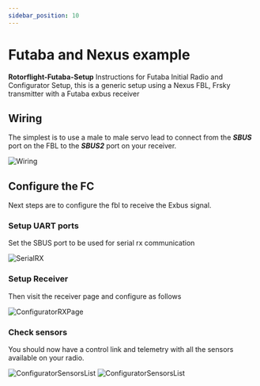 ```yaml
---
sidebar_position: 10
---
```


# Futaba and Nexus example 

**Rotorflight-Futaba-Setup**
Instructions for Futaba Initial Radio and Configurator Setup, this is a generic setup using a Nexus FBL, Frsky transmitter with a Futaba exbus receiver

## Wiring
The simplest is to use a male to male servo lead to connect from the ***SBUS*** port on the FBL to the ***SBUS2*** port on your receiver.

![Wiring](./img/wiring.png)

## Configure the FC
Next steps are to configure the fbl to receive the Exbus signal.

### Setup UART ports
Set the SBUS port to be used for serial rx communication

![SerialRX](./img/serialrx.png)

### Setup Receiver 
Then visit the receiver page and configure as follows

![ConfiguratorRXPage](./img/configurator.png)

### Check sensors
You should now have a control link and telemetry with all the sensors available on your radio.

![ConfiguratorSensorsList](./img/sensors.png)
![ConfiguratorSensorsList](./img/radio-screen.png)